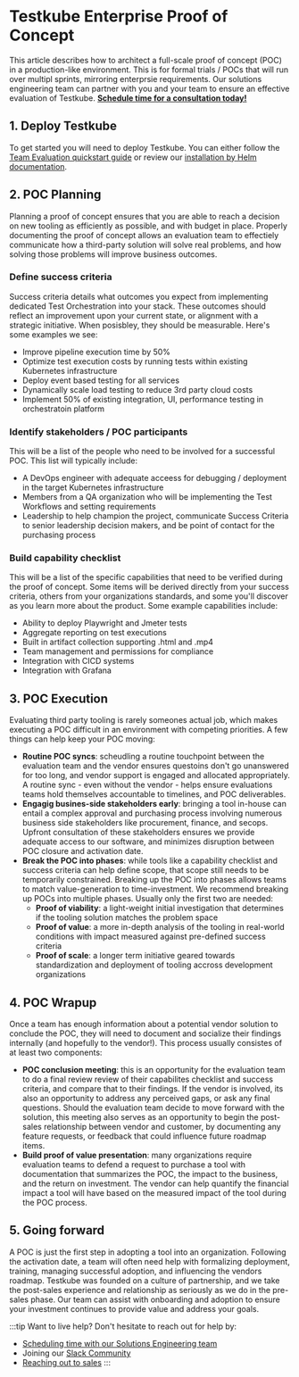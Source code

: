 
# Testkube Enterprise Proof of Concept

This article describes how to architect a full-scale proof of concept (POC) in a production-like environment. This is for formal trials / POCs that will run over multipl sprints, mirroring enterprsie requirements. Our solutions engineering team can partner with you and your team to ensure an effective evaluation of Testkube. **[Schedule time for a consultation today!](https://meetings.hubspot.com/jonathan-fortunati)**



## 1. Deploy Testkube 
To get started you will need to deploy Testkube. You can either follow the [Team Evaluation quickstart guide][team-evaluation-quickstart] or review our [installation by Helm documentation][helm-installation-basic].

## 2. POC Planning 
Planning a proof of concept ensures that you are able to reach a decision on new tooling as efficiently as possible, and with budget in place. Properly documenting the proof of concept allows an evaluation team to effectiely communicate how a third-party solution will solve real problems, and how solving those problems will improve business outcomes. 
### Define success criteria 
Success criteria details what outcomes you expect from implementing dedicated Test Orchestration into your stack. These outcomes should reflect an improvement upon your current state, or alignment with a strategic initiative. When posisbley, they should be measurable. Here's some examples we see:
- Improve pipeline execution time by 50%
- Optimize test execution costs by running tests within existing Kubernetes infrastructure
- Deploy event based testing for all services
- Dynamically scale load testing to reduce 3rd party cloud costs
- Implement 50% of existing integration, UI, performance testing in orchestratoin platform
### Identify stakeholders / POC participants 
This will be a list of the people who need to be involved for a successful POC. This list will typically include: 
- A DevOps engineer with adequate acceess for debugging / deployment in the target Kubernetes infrastructure 
- Members from a QA organization who will be implementing the Test Workflows and setting requirements 
- Leadership to help champion the project, communicate Success Criteria to senior leadership decision makers, and be point of contact for the purchasing process
### Build capability checklist 
This will be a list of the specific capabilities that need to be verified during the proof of concept. Some items will be derived directly from your success criteria, others from your organizations standards, and some you'll discover as you learn more about the product. Some example capabilities include:
* Ability to deploy Playwright and Jmeter tests 
* Aggregate reporting on test executions 
* Built in artifact collection supporting .html and .mp4
* Team management and permissions for compliance 
* Integration with CICD systems 
* Integration with Grafana 

## 3. POC Execution 
Evaluating third party tooling is rarely someones actual job, which makes executing a POC difficult in an environment with competing priorities. A few things can help keep your POC moving:
- **Routine POC syncs**: scheudling a routine touchpoint between the evaluation team and the vendor ensures questoins don't go unanswered for too long, and vendor support is engaged and allocated appropriately. A routine sync - even without the vendor - helps ensure evaluations teams hold themselves accountable to timelines, and POC deliverables. 
- **Engagig busines-side stakeholders early**: bringing a tool in-house can entail a complex approval and purchasing process involving numerous business side stakeholders like procurement, finance, and secops. Upfront consultation of these stakeholders ensures we provide adequate access to our software, and minimizes disruption between POC closure and activation date. 
- **Break the POC into phases**: while tools like a capability checklist and success criteria can help define scope, that scope still needs to be temporarily constrained. Breaking up the POC into phases allows teams to match value-generation to time-investment. We recommend breaking up POCs into multiple phases. Usually only the first two are needed:
    - **Proof of viability**: a light-weight initial investigation that determines if the tooling solution matches the problem space 
    - **Proof of value**: a more in-depth analysis of the tooling in real-world conditions with impact measured against pre-defined success criteria 
    - **Proof of scale**: a longer term initiative geared towards standardization and deployment of tooling accross development organizations

## 4. POC Wrapup
Once a team has enough information about a potential vendor solution to conclude the POC, they will need to document and socialize their findings internally (and hopefully to the vendor!). This process usually consistes of at least two components: 
- **POC conclusion meeting**: this is an opportunity for the evaluation team to do a final review review of their capabilites checklist and success criteria, and compare that to their findings. If the vendor is involved, its also an opportunity to address any perceived gaps, or ask any final questions. Should the evaluation team decide to move forward with the solution, this meeting also serves as an opportunity to begin the post-sales relationship between vendor and customer, by documenting any feature requests, or feedback that could influence future roadmap items.  
- **Build proof of value presentation**: many organizations require evaluation teams to defend a request to purchase a tool with documentation that summarizes the POC, the impact to the business, and the return on investment. The vendor can help quantify the financial impact a tool will have based on the measured impact of the tool during the POC process.

## 5. Going forward
A POC is just the first step in adopting a tool into an organization. Following the activation date, a team will often need help with formalizing deployment, training, managing successful adoption, and influencing the vendors roadmap. Testkube was founded on a culture of partnership, and we take the post-sales experience and relationship as seriously as we do in the pre-sales phase. Our team can assist with onboarding and adoption to ensure your investment continues to provide value and address your goals.

:::tip
Want to live help? Don't hesitate to reach out for help by:
- [Scheduling time with our Solutions Engineering team](https://meetings.hubspot.com/jonathan-fortunati)
- Joining our [Slack Community](https://bit.ly/testkube-slack)
- [Reaching out to sales](https://testkube.io/contact)
:::

[team-evaluation-quickstart]: /articles/tutorial/quickstart/team-evaluation
[helm-installation-basic]: /articles/install/3-install-with-helm.md